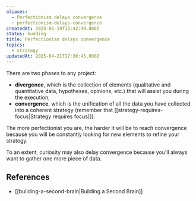 ```yaml
---
aliases:
  - Perfectionism delays convergence
  - perfectionism-delays-convergence
createdAt: 2025-01-19T15:42:49.000Z
status: budding
title: Perfectionism delays convergence
topics:
  - strategy
updatedAt: 2025-04-21T17:30:45.000Z
---
```

There are two phases to any project:

- **divergence**, which is the collection of elements (qualitative and quantitative data, hypotheses, opinions, etc.) that will assist you during the execution,
- **convergence**, which is the unification of all the data you have collected into a coherent strategy (remember that [[strategy-requires-focus|Strategy requires focus]]).

The more perfectionist you are, the harder it will be to reach convergence because you will be constantly looking for new elements to refine your strategy.

To an extent, curiosity may also delay convergence because you’ll always want to gather one more piece of data.

## References

- [[building-a-second-brain|Building a Second Brain]]
